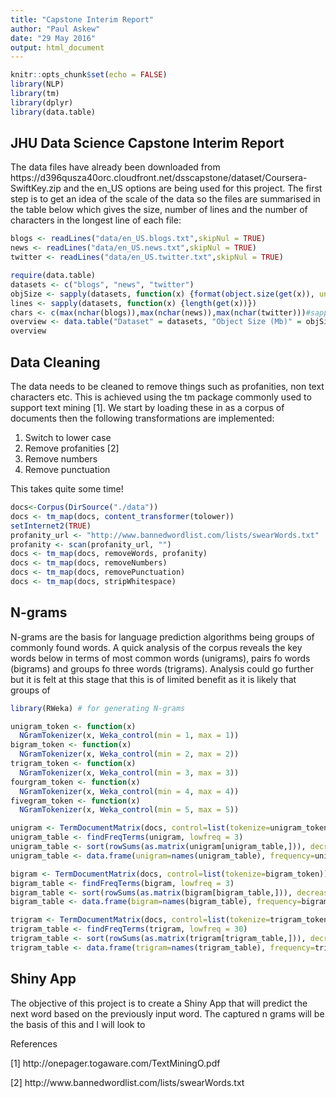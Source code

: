 ```yaml
---
title: "Capstone Interim Report"
author: "Paul Askew"
date: "29 May 2016"
output: html_document
---
```


```r
knitr::opts_chunk$set(echo = FALSE)
library(NLP)
library(tm)
library(dplyr)
library(data.table)
```

## JHU Data Science Capstone Interim Report

The data files have already been downloaded from https://d396qusza40orc.cloudfront.net/dsscapstone/dataset/Coursera-SwiftKey.zip and the en_US options are being used for this project. The first step is to get an idea of the scale of the data so the files are summarised in the table below which gives the size, number of lines and the number of characters in the longest line of each file:

```r

blogs <- readLines("data/en_US.blogs.txt",skipNul = TRUE)
news <- readLines("data/en_US.news.txt",skipNul = TRUE)
twitter <- readLines("data/en_US.twitter.txt",skipNul = TRUE)

require(data.table)
datasets <- c("blogs", "news", "twitter")
objSize <- sapply(datasets, function(x) {format(object.size(get(x)), units = "Mb")})
lines <- sapply(datasets, function(x) {length(get(x))})
chars <- c(max(nchar(blogs)),max(nchar(news)),max(nchar(twitter)))#sapply did not work correctly for this
overview <- data.table("Dataset" = datasets, "Object Size (Mb)" = objSize, "Lines" = lines,"Longest Line"=chars)
overview

```
## Data Cleaning

The data needs to be cleaned to remove things such as profanities, non text characters etc.  This is achieved using the tm package commonly used to support text mining [1].  We start by loading these in as a corpus of documents then the following transformations are implemented:

1. Switch to lower case
2. Remove profanities [2]
3. Remove numbers
4. Remove punctuation


This takes quite some time!

```r

docs<-Corpus(DirSource("./data"))
docs <- tm_map(docs, content_transformer(tolower))
setInternet2(TRUE)
profanity_url <- "http://www.bannedwordlist.com/lists/swearWords.txt"
profanity <- scan(profanity_url, "")
docs <- tm_map(docs, removeWords, profanity)
docs <- tm_map(docs, removeNumbers)
docs <- tm_map(docs, removePunctuation)
docs <- tm_map(docs, stripWhitespace)
```



## N-grams

N-grams are the basis for language prediction algorithms being groups of commonly found words. A quick analysis of the corpus reveals the key words below in terms of most common words (unigrams), pairs fo words (bigrams) and groups fo three words (trigrams). Analysis could go further but it is felt at this stage that this is of limited benefit as it is likely that groups of 

```r
library(RWeka) # for generating N-grams

unigram_token <- function(x)
  NGramTokenizer(x, Weka_control(min = 1, max = 1))
bigram_token <- function(x)
  NGramTokenizer(x, Weka_control(min = 2, max = 2))
trigram_token <- function(x)
  NGramTokenizer(x, Weka_control(min = 3, max = 3))
fourgram_token <- function(x)
  NGramTokenizer(x, Weka_control(min = 4, max = 4))
fivegram_token <- function(x)
  NGramTokenizer(x, Weka_control(min = 5, max = 5))

unigram <- TermDocumentMatrix(docs, control=list(tokenize=unigram_token))
unigram_table <- findFreqTerms(unigram, lowfreq = 3)
unigram_table <- sort(rowSums(as.matrix(unigram[unigram_table,])), decreasing = TRUE)
unigram_table <- data.frame(unigram=names(unigram_table), frequency=unigram_table)

bigram <- TermDocumentMatrix(docs, control=list(tokenize=bigram_token))
bigram_table <- findFreqTerms(bigram, lowfreq = 3)
bigram_table <- sort(rowSums(as.matrix(bigram[bigram_table,])), decreasing = TRUE)
bigram_table <- data.frame(bigram=names(bigram_table), frequency=bigram_table)

trigram <- TermDocumentMatrix(docs, control=list(tokenize=trigram_token))
trigram_table <- findFreqTerms(trigram, lowfreq = 30)
trigram_table <- sort(rowSums(as.matrix(trigram[trigram_table,])), decreasing = TRUE)
trigram_table <- data.frame(trigram=names(trigram_table), frequency=trigram_table)
```

## Shiny App

The objective of this project is to create a Shiny App that will predict the next word based on the previously input word.  The captured n grams will be the basis of this and I will look to 

References

[1] http://onepager.togaware.com/TextMiningO.pdf

[2] http://www.bannedwordlist.com/lists/swearWords.txt

